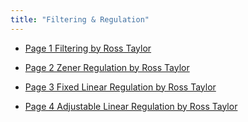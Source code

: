 ```yaml
---
title: "Filtering & Regulation"
---
```


<!-- - [Lesson Solutions Excel Spread Sheet](assets){download=""} -->

- [Page 1 Filtering by Ross Taylor](assets/ba-Lesson-Page1-Filtering.pdf){target="_blank"}

- [Page 2 Zener Regulation by Ross Taylor](assets/ca-Lesson-Page2-Regulation-Zener.pdf){target="_blank"}

- [Page 3 Fixed Linear Regulation by Ross Taylor](assets/dd-Lesson-Page3-Fixed-Linear-Regulators.pdf){target="_blank"}

- [Page 4 Adjustable Linear Regulation by Ross Taylor](assets/fh-Lesson-Page4-Adjustable-Linear-Regulation.pdf){target="_blank"}


